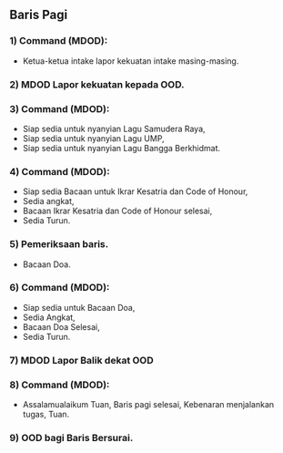 ## Baris Pagi

### 1) Command (MDOD): 
   - Ketua-ketua intake lapor kekuatan intake masing-masing.

### 2) MDOD Lapor kekuatan kepada OOD.

### 3) Command (MDOD): 
   - Siap sedia untuk nyanyian Lagu Samudera Raya,
   - Siap sedia untuk nyanyian Lagu UMP,
   - Siap sedia untuk nyanyian Lagu Bangga Berkhidmat.

### 4) Command (MDOD): 
   - Siap sedia Bacaan untuk Ikrar Kesatria dan Code of Honour,
   - Sedia angkat,
   - Bacaan Ikrar Kesatria dan Code of Honour selesai,
   - Sedia Turun.

### 5) Pemeriksaan baris. 

   - Bacaan Doa.

### 6) Command (MDOD): 
   - Siap sedia untuk Bacaan Doa,
   - Sedia Angkat,
   - Bacaan Doa Selesai,
   - Sedia Turun.

### 7) MDOD Lapor Balik dekat OOD

### 8) Command (MDOD): 
   - Assalamualaikum Tuan, Baris pagi selesai, Kebenaran menjalankan tugas, Tuan.

### 9) OOD bagi Baris Bersurai.

